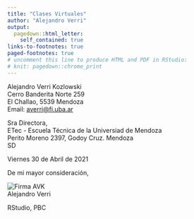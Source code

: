 ```yaml
---
title: "Clases Virtuales"
author: "Alejandro Verri"
output:
  pagedown::html_letter:
    self_contained: true
links-to-footnotes: true
paged-footnotes: true
# uncomment this line to produce HTML and PDF in RStudio:
# knit: pagedown::chrome_print
---
```


::: {.from}
Alejandro Verri Kozlowski\
Cerro Banderita Norte 259\
El Challao, 5539 Mendoza\
Email: [averri\@fi.uba.ar](mailto:averri@fi.uba.ar){.email}
:::

Sra Directora,\
ETec - Escuela Técnica de la Universiad de Mendoza\
Perito Moreno 2397, Godoy Cruz. Mendoza\
SD

::: {.date}
Viernes 30 de Abril de 2021
:::

De mi mayor consideración,

![Firma AVK](https://srk-my.sharepoint.com/:i:/g/personal/averri_srk_com_ar/EZ5OkbEJGA1OunyOxn3SdvQByMydBU-fBx7lhEtUJMIIKQ?e=021bwI)\
Alejandro Verri

RStudio, PBC
